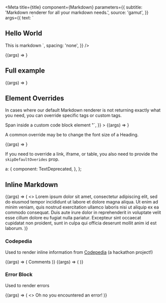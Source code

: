 

<Meta
  title={title}
  component={Markdown}
  parameters={{
    subtitle: 'Markdown renderer for all your markdown needs.',
    source: 'gamut',
  }}
  args={{
    text: `
## Hello World
This is markdown
    `,
    spacing: 'none',
  }}
/>

<Canvas>
  <Story name="Basics">{(args) => <Markdown {...args} />}</Story>
</Canvas>

<Props story="Basics" />

## Full example

<Canvas>
  <Story name="Full Example" args={{ text: exampleMarkdown }}>
    {(args) => <Markdown {...args} />}
  </Story>
</Canvas>

## Element Overrides

In cases where our default Markdown renderer is not returning exactly what you need, you can override specific tags or custom tags.

<Canvas>
  <Story
    name="Element Overrides"
    args={{
      overrides: elements,
      text: `"## Hello World
          <CodeBlock>Span inside a custom code block element</CodeBlock>
          <CustomElement title='A Custom Component' />"`,
    }}
  >
    {(args) => <Markdown {...args} />}
  </Story>
</Canvas>

A common override may be to change the font size of a Heading.

<Canvas>
  <Story
    name="Tag Overrides"
    args={{ overrides: tags, text: '### Smaller H3' }}
  >
    {(args) => <Markdown {...args} />}
  </Story>
</Canvas>

If you need to override a link, iframe, or table, you also need to provide the `skipDefaultOverides` prop.

  a: {
    component: TextDeprecated,
  },
};

<Canvas>
  <Story
    name="Link Overrides"
    args={{
      text: 'This was a link](https://codecademy.com).',
      skipDefaultOverides: true,
      overrides,
    }}
  >
    <Markdown skipDefaultOverides />
  </Story>
</Canvas>

## Inline Markdown

<Canvas>
  <Story
    name="Inline Markdown"
    args={{ text: `this is an inline markdown component`, inline: true }}
  >
    {(args) => (
      <>
        Lorem ipsum dolor sit amet, consectetur adipiscing elit, sed do eiusmod
        tempor incididunt ut labore et dolore magna aliqua.
        <Markdown {...args} />
        Ut enim ad minim veniam, quis nostrud exercitation ullamco laboris nisi
        ut aliquip ex ea commodo consequat. Duis aute irure dolor in
        reprehenderit in voluptate velit esse cillum dolore eu fugiat nulla
        pariatur. Excepteur sint occaecat cupidatat non proident, sunt in culpa
        qui officia deserunt mollit anim id est laborum.
      </>
    )}
  </Story>
</Canvas>

### Codepedia

<StoryStatus status="volatile" />

Used to render inline information from [Codepedia](https://codecademy.github.io/codepedia) (a hackathon project!)

<Canvas>
  <Story name="Codepedia (Standalone)">
    {(args) => (
      <Codepedia
        concept="comments"
        language="js"
        align="left"
        position="above"
        verticalOffset={12}
        horizontalOffset={-10}
      >
        Comments
      </Codepedia>
    )}
  </Story>
</Canvas>

<Canvas>
  <Story name="Codepedia (Override)">
    {(args) => (
      <Markdown
        text='This is an example of an embedded <Codepedia concept="comments" language="js">Codepedia link</Codepedia>. It will render inline for anything that uses the markdown field.'
        overrides={{
          Codepedia: {
            component: Codepedia,
            allowedAttributes: ['concept', 'language'],
          },
        }}
      />
    )}
  </Story>
</Canvas>

### Error Block

<StoryStatus status="stable" />

Used to render errors

<Canvas>
  <Story name="Error Block Override">
    {(args) => (
      <>
        <ErrorBlock>Oh no you encountered an error!</ErrorBlock>
      </>
    )}
  </Story>
</Canvas>
